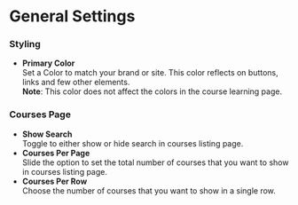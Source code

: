 # General Settings

### Styling
- **Primary Color**  
Set a Color to match your brand or site. This color reflects on buttons, links and few other elements.  
**Note**: This color does not affect the colors in the course learning page.

### Courses Page
- **Show Search**  
Toggle to either show or hide search in courses listing page.
- **Courses Per Page**  
Slide the option to set the total number of courses that you want to show in courses listing page.
- **Courses Per Row**  
Choose the number of courses that you want to show in a single row.
